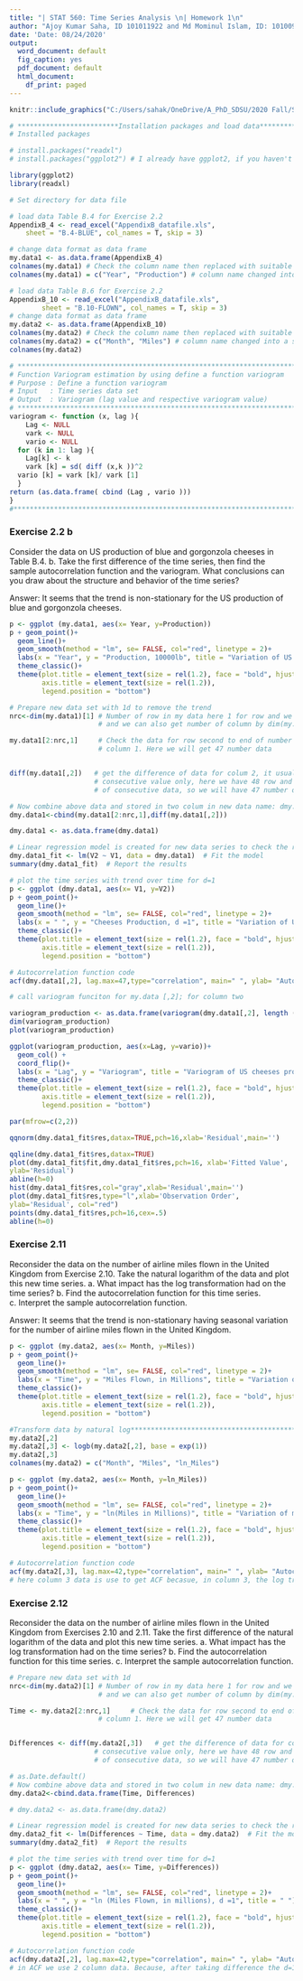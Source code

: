 ---
title: "| STAT 560: Time Series Analysis \n| Homework 1\n"
author: "Ajoy Kumar Saha, ID 101011922 and Md Mominul Islam, ID: 101009250"
date: 'Date: 08/24/2020'
output:
  word_document: default
  fig_caption: yes
  pdf_document: default
  html_document:
    df_print: paged
---

```{r pressure, echo=FALSE, fig.cap="A caption", out.width = '50%', include=TRUE}
knitr::include_graphics("C:/Users/sahak/OneDrive/A_PhD_SDSU/2020 Fall/STAT560/STAT560Rcode/HW3.png")
```

```{r, include=FALSE}
# *************************Installation packages and load data********************************
# Installed packages

# install.packages("readxl")
# install.packages("ggplot2") # I already have ggplot2, if you haven't yet packages then run this code by erasing hass at begaining 

library(ggplot2)
library(readxl)

# Set directory for data file

# load data Table B.4 for Exercise 2.2
AppendixB_4 <- read_excel("AppendixB_datafile.xls", 
    sheet = "B.4-BLUE", col_names = T, skip = 3)

# change data format as data frame
my.data1 <- as.data.frame(AppendixB_4)
colnames(my.data1) # Check the column name then replaced with suitable one
colnames(my.data1) = c("Year", "Production") # column name changed into a small and suitable one, which is easy to type in coding

# load data Table B.6 for Exercise 2.2
AppendixB_10 <- read_excel("AppendixB_datafile.xls", 
        sheet = "B.10-FLOWN", col_names = T, skip = 3)
# change data format as data frame
my.data2 <- as.data.frame(AppendixB_10)
colnames(my.data2) # Check the column name then replaced with suitable one
colnames(my.data2) = c("Month", "Miles") # column name changed into a small and suitable one, which is easy to type in coding
colnames(my.data2)

# *********************************************************************************************
# Function Variogram estimation by using define a function variogram
# Purpose : Define a function variogram
# Input   : Time series data set 
# Output  : Variogram (lag value and respective variogram value)
# ********************************************************************************************
variogram <- function (x, lag ){
    Lag <- NULL
    vark <- NULL
    vario <- NULL
  for (k in 1: lag ){
    Lag[k] <- k
    vark [k] = sd( diff (x,k ))^2
  vario [k] = vark [k]/ vark [1]
  }
return (as.data.frame( cbind (Lag , vario )))
}
#*********************************************************************************************
```


### Exercise 2.2 b
Consider the data on US production of blue and gorgonzola cheeses in Table B.4.
  b. Take the first difference of the time series, then find the sample autocorrelation function and the variogram. What conclusions can you draw about the structure and behavior of the time series?


Answer: 
It seems that the trend is non-stationary for the US production of blue and gorgonzola cheeses. 

```{r, echo=FALSE, message=FALSE, fig.cap="Figure 1: Variation of US blue and gorgonzola cheeses production from 1950-1997. The red dot line shows the fitted regression line.", fig.align='center'}

p <- ggplot (my.data1, aes(x= Year, y=Production))
p + geom_point()+
  geom_line()+
  geom_smooth(method = "lm", se= FALSE, col="red", linetype = 2)+
  labs(x = "Year", y = "Production, 10000lb", title = "Variation of US cheeses production from 1950 -1997")+
  theme_classic()+
  theme(plot.title = element_text(size = rel(1.2), face = "bold", hjust = 0.5),
        axis.title = element_text(size = rel(1.2)),
        legend.position = "bottom")

```


```{r, echo=FALSE, include=FALSE}
# Prepare new data set with 1d to remove the trend
nrc<-dim(my.data1)[1] # Number of row in my data here 1 for row and we can use 2 for number of column
                      # and we can also get number of column by dim(my.data1)[2]

my.data1[2:nrc,1]     # Check the data for row second to end of number of row(48 number row), only for
                      # column 1. Here we will get 47 number data    


diff(my.data1[,2])   # get the difference of data for colum 2, it usually create the difference of
                     # consecutive value only, here we have 48 row and 48 data, if we get difference
                     # of consecutive data, so we will have 47 number difference 

# Now combine above data and stored in two colum in new data name: dmy.data1
dmy.data1<-cbind(my.data1[2:nrc,1],diff(my.data1[,2]))

dmy.data1 <- as.data.frame(dmy.data1)

# Linear regression model is created for new data series to check the relation with time. We expect that the fit line will be almost horizontal line so there is no trend and therefore generated residual will follow normal distribution.
dmy.data1_fit <- lm(V2 ~ V1, data = dmy.data1)  # Fit the model
summary(dmy.data1_fit)  # Report the results
```




```{r, echo=FALSE, message=FALSE, fig.cap="Figure 2: Variation of US cheeses production from 1950 -1997 after taking differences of d=1. The red dot line shows the fitted regression line.", fig.align='center'}


# plot the time series with trend over time for d=1
p <- ggplot (dmy.data1, aes(x= V1, y=V2))
p + geom_point()+
  geom_line()+
  geom_smooth(method = "lm", se= FALSE, col="red", linetype = 2)+
  labs(x = " ", y = "Cheeses Production, d =1", title = "Variation of US cheeses production from 1950 -1997 for d=1")+
  theme_classic()+
  theme(plot.title = element_text(size = rel(1.2), face = "bold", hjust = 0.5),
        axis.title = element_text(size = rel(1.2)),
        legend.position = "bottom")

```

```{r, echo=FALSE, fig.cap="Figure 3: Sample Autocorrelation funciton (ACF) for the US production of blue and gorgonzola cheeses for 1950 -1997 after taking difference of d=1", fig.align='center'}

# Autocorrelation function code
acf(dmy.data1[,2], lag.max=47,type="correlation", main=" ", ylab= "Autocorrelation")

```


```{r, include=FALSE}

# call variogram funciton for my.data [,2]; for column two

variogram_production <- as.data.frame(variogram(dmy.data1[,2], length (dmy.data1[ ,2])/2))
dim(variogram_production)
plot(variogram_production)

```


```{r, echo=FALSE, fig.cap="Figure 4: variogram for the US production of blue and gorgonzola cheeses for 1950 -1997 after taking difference of d=1", fig.align='center'}

ggplot(variogram_production, aes(x=Lag, y=vario))+
  geom_col() +
  coord_flip()+
  labs(x = "Lag", y = "Variogram", title = "Variogram of US cheeses production for d=1")+
  theme_classic()+
  theme(plot.title = element_text(size = rel(1.2), face = "bold", hjust = 0.5),
        axis.title = element_text(size = rel(1.2)),
        legend.position = "bottom")
```



```{r, echo=FALSE, fig.cap="Figure 5: Liner model's residual plot for US production of cheeses after taking difference of d=1", fig.align='center'}

par(mfrow=c(2,2))

qqnorm(dmy.data1_fit$res,datax=TRUE,pch=16,xlab='Residual',main='')

qqline(dmy.data1_fit$res,datax=TRUE)
plot(dmy.data1_fit$fit,dmy.data1_fit$res,pch=16, xlab='Fitted Value',
ylab='Residual')
abline(h=0)
hist(dmy.data1_fit$res,col="gray",xlab='Residual',main='')
plot(dmy.data1_fit$res,type="l",xlab='Observation Order',
ylab='Residual', col="red")
points(dmy.data1_fit$res,pch=16,cex=.5)
abline(h=0)

```




















### Exercise 2.11
Reconsider the data on the number of airline miles flown in the United Kingdom from Exercise 2.10. Take the natural logarithm of the data and plot this new time series.
  a. What impact has the log transformation had on the time series?
  b. Find the autocorrelation function for this time series.
  c. Interpret the sample autocorrelation function.

Answer: 
It seems that the trend is non-stationary having seasonal variation for the number of airline miles flown in the United Kingdom. 

```{r, echo=FALSE, message=FALSE, fig.cap="Figure 6: Variation of the number of airline miles flown in the United Kingdom. The red dot line shows the fitted regression line.", fig.align='center'}

p <- ggplot (my.data2, aes(x= Month, y=Miles))
p + geom_point()+
  geom_line()+
  geom_smooth(method = "lm", se= FALSE, col="red", linetype = 2)+
  labs(x = "Time", y = "Miles Flown, in Millions", title = "Variation of monthly number of airline miles flown in the United Kingdom")+
  theme_classic()+
  theme(plot.title = element_text(size = rel(1.2), face = "bold", hjust = 0.5),
        axis.title = element_text(size = rel(1.2)),
        legend.position = "bottom")

```

```{r, include=F}
#Transform data by natural log***************************************************************
my.data2[,2]
my.data2[,3] <- logb(my.data2[,2], base = exp(1))
my.data2[,3]
colnames(my.data2) = c("Month", "Miles", "ln_Miles") 
```


```{r, echo=FALSE, message=FALSE, fig.cap="Figure 7: Variation of the number of airline miles flown in the United Kingdom after natural log transform. The red dot line shows the fitted regression line.", fig.align='center'}

p <- ggplot (my.data2, aes(x= Month, y=ln_Miles))
p + geom_point()+
  geom_line()+
  geom_smooth(method = "lm", se= FALSE, col="red", linetype = 2)+
  labs(x = "Time", y = "ln(Miles in Millions)", title = "Variation of monthly number of airline miles flown in the United Kingdom")+
  theme_classic()+
  theme(plot.title = element_text(size = rel(1.2), face = "bold", hjust = 0.5),
        axis.title = element_text(size = rel(1.2)),
        legend.position = "bottom")

```


```{r, echo=FALSE, fig.cap="Figure 8: Sample Autocorrelation funciton (ACF) for the number of airline miles flown in the United Kingdom after natural log transform", fig.align='center'}

# Autocorrelation function code
acf(my.data2[,3], lag.max=42,type="correlation", main=" ", ylab= "Autocorrelation")
# here column 3 data is use to get ACF becasue, in column 3, the log transformed data has been stored

```



















### Exercise 2.12
Reconsider the data on the number of airline miles flown in the United Kingdom from Exercises 2.10 and 2.11. Take the first difference of the natural logarithm of the data and plot this new time series.
  a. What impact has the log transformation had on the time series?
  b. Find the autocorrelation function for this time series.
  c. Interpret the sample autocorrelation function.  






```{r, echo=F, include=F}
# Prepare new data set with 1d
nrc<-dim(my.data2)[1] # Number of row in my data here 1 for row and we can use 2 for number of column
                      # and we can also get number of column by dim(my.data1)[2]

Time <- my.data2[2:nrc,1]     # Check the data for row second to end of number of row(48 number row), only for
                      # column 1. Here we will get 47 number data    


Differences <- diff(my.data2[,3])   # get the difference of data for colum 2, it usually create the difference of
                     # consecutive value only, here we have 48 row and 48 data, if we get difference
                     # of consecutive data, so we will have 47 number difference 

# as.Date.default()
# Now combine above data and stored in two colum in new data name: dmy.data1
dmy.data2<-cbind.data.frame(Time, Differences)

# dmy.data2 <- as.data.frame(dmy.data2)

# Linear regression model is created for new data series to check the relation with time. We expect that the fit line will be almost horizontal line so there is no trend and therefore generated residual will follow normal distribution.
dmy.data2_fit <- lm(Differences ~ Time, data = dmy.data2)  # Fit the model
summary(dmy.data2_fit)  # Report the results
```






```{r, echo=FALSE, message=FALSE, fig.cap="Figure 9: Variation of the number of airline miles flown in the United Kingdom after natural log transform and taking differences for d=1. The red dot line shows the fitted regression line.", fig.align='center'}
# plot the time series with trend over time for d=1
p <- ggplot (dmy.data2, aes(x= Time, y=Differences))
p + geom_point()+
  geom_line()+
  geom_smooth(method = "lm", se= FALSE, col="red", linetype = 2)+
  labs(x = " ", y = "ln (Miles Flown, in millions), d =1", title = " ")+
  theme_classic()+
  theme(plot.title = element_text(size = rel(1.2), face = "bold", hjust = 0.5),
        axis.title = element_text(size = rel(1.2)),
        legend.position = "bottom")

```




```{r, echo=FALSE, fig.cap="Figure 10: Sample Autocorrelation funciton (ACF) for the number of airline miles flown in the United Kingdom after log transform and d=1", fig.align='center'}

# Autocorrelation function code
acf(dmy.data2[,2], lag.max=42,type="correlation", main=" ", ylab= "Autocorrelation")
# in ACF we use 2 column data. Because, after taking difference the d=1, data is stored in 2nd column of dmy.data
```

